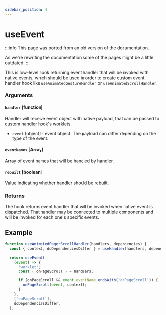 ```yaml
---
sidebar_position: 4
---
```


# useEvent

:::info
This page was ported from an old version of the documentation.

As we're rewriting the documentation some of the pages might be a little outdated.
:::

This is low-level hook returning event handler that will be invoked with native events, which should be used in order to create custom event handler hook like `useAnimatedGestureHandler` or `useAnimatedScrollHandler`.

### Arguments

#### `handler` [function]

Handler will receive event object with native payload, that can be passed to custom handler hook's worklets.

- `event` [object] - event object.
  The payload can differ depending on the type of the event.

#### `eventNames` [Array]

Array of event names that will be handled by handler.

#### `rebuilt` [boolean]

Value indicating whether handler should be rebuilt.

### Returns

The hook returns event handler that will be invoked when native event is dispatched. That handler may be connected to multiple components and will be invoked for each one's specific events.

## Example

```js
function useAnimatedPagerScrollHandler(handlers, dependencies) {
  const { context, doDependenciesDiffer } = useHandler(handlers, dependencies);

  return useEvent(
    (event) => {
      'worklet';
      const { onPageScroll } = handlers;

      if (onPageScroll && event.eventName.endsWith('onPageScroll')) {
        onPageScroll(event, context);
      }
    },
    ['onPageScroll'],
    doDependenciesDiffer,
  );
```
